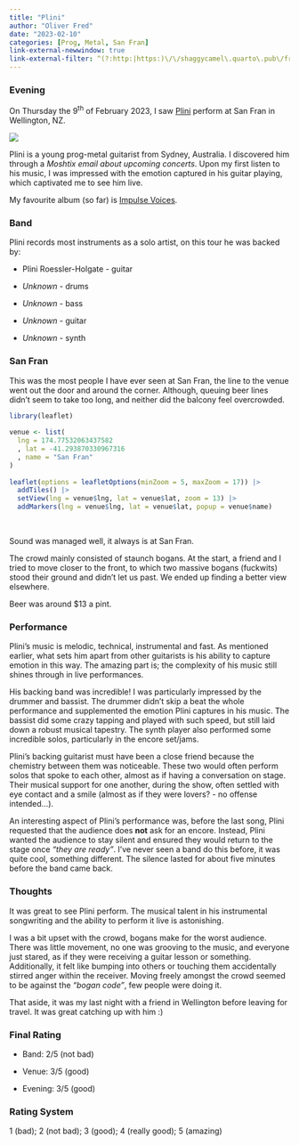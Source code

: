```yaml
---
title: "Plini"
author: "Oliver Fred"
date: "2023-02-10"
categories: [Prog, Metal, San Fran]
link-external-newwindow: true
link-external-filter: ^(?:http:|https:)\/\/shaggycamel\.quarto\.pub\/freds_music_blog
---
```


### Evening

On Thursday the 9<sup>th</sup> of February 2023, I saw [Plini](https://open.spotify.com/artist/3Gs10XJ4S4OEFrMRqZJcic?si=d3933bd2d7d64adf) perform at San Fran in Wellington, NZ.

![](plini.jpg)

Plini is a young prog-metal guitarist from Sydney, Australia. I discovered him through a _Moshtix email about upcoming concerts_. Upon my first listen to his music, I was impressed with the emotion captured in his guitar playing, which captivated me to see him live.

My favourite album (so far) is [Impulse Voices](https://open.spotify.com/album/36vhZCfOCcpgEk7tXWBUdZ?si=KG9jcB3lSEijGJ1FfSi1xA).

### Band

Plini records most instruments as a solo artist, on this tour he was backed by:

-   Plini Roessler-Holgate - guitar

-   *Unknown* - drums

-   *Unknown* - bass

-   *Unknown* - guitar

-   *Unknown* - synth

### San Fran

This was the most people I have ever seen at San Fran, the line to the venue went out the door and around the corner. Although, queuing beer lines didn't seem to take too long, and neither did the balcony feel overcrowded.

```r
library(leaflet)
 
venue <- list(
  lng = 174.77532063437582
  , lat = -41.293870330967316
  , name = "San Fran"
)
 
leaflet(options = leafletOptions(minZoom = 5, maxZoom = 17)) |>
  addTiles() |> 
  setView(lng = venue$lng, lat = venue$lat, zoom = 13) |> 
  addMarkers(lng = venue$lng, lat = venue$lat, popup = venue$name)

```

<br>

Sound was managed well, it always is at San Fran.

The crowd mainly consisted of staunch bogans. At the start, a friend and I tried to move closer to the front, to which two massive bogans (fuckwits) stood their ground and didn't let us past. We ended up finding a better view elsewhere.

Beer was around \$13 a pint.

### Performance

Plini's music is melodic, technical, instrumental and fast. As mentioned earlier, what sets him apart from other guitarists is his ability to capture emotion in this way. The amazing part is; the complexity of his music still shines through in live performances.

His backing band was incredible! I was particularly impressed by the drummer and bassist. The drummer didn't skip a beat the whole performance and supplemented the emotion Plini captures in his music. The bassist did some crazy tapping and played with such speed, but still laid down a robust musical tapestry. The synth player also performed some incredible solos, particularly in the encore set/jams.

Plini's backing guitarist must have been a close friend because the chemistry between them was noticeable. These two would often perform solos that spoke to each other, almost as if having a conversation on stage. Their musical support for one another, during the show, often settled with eye contact and a smile (almost as if they were lovers? - no offense intended...).

An interesting aspect of Plini's performance was, before the last song, Plini requested that the audience does **not** ask for an encore. Instead, Plini wanted the audience to stay silent and ensured they would return to the stage once *"they are ready"*. I've never seen a band do this before, it was quite cool, something different. The silence lasted for about five minutes before the band came back.

### Thoughts

It was great to see Plini perform. The musical talent in his instrumental songwriting and the ability to perform it live is astonishing.

I was a bit upset with the crowd, bogans make for the worst audience. There was little movement, no one was grooving to the music, and everyone just stared, as if they were receiving a guitar lesson or something. Additionally, it felt like bumping into others or touching them accidentally stirred anger within the receiver. Moving freely amongst the crowd seemed to be against the *"bogan code"*, few people were doing it.

That aside, it was my last night with a friend in Wellington before leaving for travel. It was great catching up with him :)

### Final Rating

-   Band: 2/5 (not bad)

-   Venue: 3/5 (good)

-   Evening: 3/5 (good)

### Rating System

1 (bad); 2 (not bad); 3 (good); 4 (really good); 5 (amazing)
